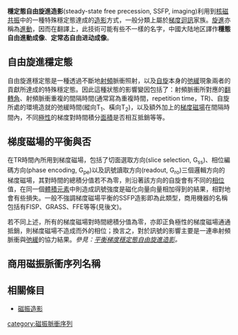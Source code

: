 '''穩定態自由旋進造影'''(steady-state free precession, SSFP, imaging)利用到[[核磁共振|核磁共振]]中的一種特殊穩定態達成的[[磁振造影|造影]]方式，一般分類上屬於[[梯度迴訊|梯度迴訊]]家族。[[旋進|旋進]]亦稱為[[進動|進動]]，因而在翻譯上，此技術可能有些不一樣的名字，中國大陆地区譯作'''穩態自由進動成像'''、'''定常态自由进动成像'''。

== 自由旋進穩定態 ==
自由旋進穩定態是一種透過不斷地[[射頻|射頻]]脈衝照射，以及[[自旋|自旋]]本身的[[弛緩_(核磁共振)|弛緩]]現象兩者的貢獻所達成的特殊穩定態。因此這種狀態的影響變因包括了：射頻脈衝所對應的[[翻轉角|翻轉角]]、射頻脈衝重複的間隔時間(通常寫為重複時間，repetition time，TR)、自旋所處的環境造就的弛緩時間(縱向T<sub>1</sub>、橫向T<sub>2</sub>)，以及額外加上的[[梯度磁場|梯度磁場]]在間隔時間內，不同[[極性|極性]]的梯度對時間積分[[面積|面積]]是否相互抵銷等等。

== 梯度磁場的平衡與否 ==
在TR時間內所用到梯度磁場，包括了切面選取方向(slice selection, G<sub>ss</sub>)、相位編碼方向(phase encoding, G<sub>pe</sub>)以及訊號讀取方向(readout, G<sub>ro</sub>)三個邏輯方向的梯度磁場，其對時間的總積分值若不為零，則沿著該方向的自旋會有不同的[[相位|相位]]值，在同一個[[體積元素|體積元素]]中則造成訊號強度是磁化向量向量相加得到的結果，相對地會有些損失。一般不強調梯度磁場平衡的SSFP造影即為此類型，商用機器的名稱包括有FISP、GRASS、FFE等等(見後文)。

若不同上述，所有的梯度磁場對時間總積分值為零，亦即正負極性的梯度磁場通通抵銷，則梯度磁場不造成而外的相位；換言之，對於訊號的影響主要是一連串射頻脈衝與[[弛緩_(核磁共振)|弛緩]]的協力結果。''參見：[[平衡梯度穩定態自由旋進造影|平衡梯度穩定態自由旋進造影]]。''

== 商用磁振脈衝序列名稱 ==
{{GrE family}}

== 相關條目 ==
* [[磁振造影|磁振造影]]

{{med-stub}}
{{tech-stub}}

[[category:磁振脈衝序列|category:磁振脈衝序列]]